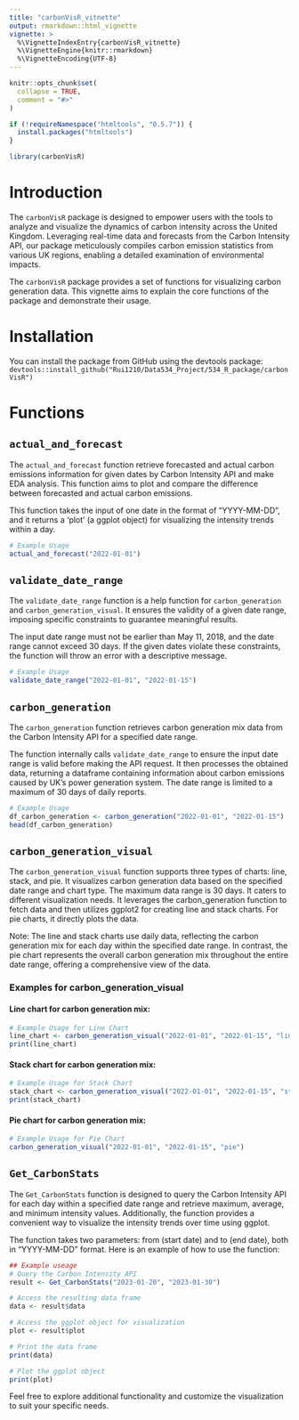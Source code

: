 ```yaml
---
title: "carbonVisR_vitnette"
output: rmarkdown::html_vignette
vignette: >
  %\VignetteIndexEntry{carbonVisR_vitnette}
  %\VignetteEngine{knitr::rmarkdown}
  %\VignetteEncoding{UTF-8}
---
```


```r
knitr::opts_chunk$set(
  collapse = TRUE,
  comment = "#>"
)
```

```r
if (!requireNamespace("htmltools", "0.5.7")) {
  install.packages("htmltools")
}
```

```r
library(carbonVisR)
```

# Introduction

The `carbonVisR` package is designed to empower users with the tools to analyze and visualize the dynamics of carbon intensity across the United Kingdom. Leveraging real-time data and forecasts from the Carbon Intensity API, our package meticulously compiles carbon emission statistics from various UK regions, enabling a detailed examination of environmental impacts.

The `carbonVisR` package provides a set of functions for visualizing carbon generation data. This vignette aims to explain the core functions of the package and demonstrate their usage.

# Installation

You can install the package from GitHub using the devtools package:
`devtools::install_github("Rui1210/Data534_Project/534_R_package/carbonVisR")`

# Functions

## `actual_and_forecast`

The `actual_and_forecast` function retrieve forecasted and actual carbon emissions information for given dates by Carbon Intensity API and make EDA analysis. This function aims to plot and compare the difference between forecasted and actual carbon emissions. 

This function takes the input of one date in the format of "YYYY-MM-DD", and it returns a 'plot' (a ggplot object) for visualizing the intensity trends within a day.


```r
# Example Usage
actual_and_forecast("2022-01-01")
```


## `validate_date_range`

The `validate_date_range` function is a help function for `carbon_generation` and `carbon_generation_visual`. It ensures the validity of a given date range, imposing specific constraints to guarantee meaningful results.

The input date range must not be earlier than May 11, 2018, and the date range cannot exceed 30 days. If the given dates violate these constraints, the function will throw an error with a descriptive message.

```r
# Example Usage
validate_date_range("2022-01-01", "2022-01-15")
```

## `carbon_generation`

The `carbon_generation` function retrieves carbon generation mix data from the Carbon Intensity API for a specified date range.

The function internally calls `validate_date_range` to ensure the input date range is valid before making the API request. It then processes the obtained data, returning a dataframe containing information about carbon emissions caused by UK's power generation system. The date range is limited to a maximum of 30 days of daily reports.

```r
# Example Usage
df_carbon_generation <- carbon_generation("2022-01-01", "2022-01-15")
head(df_carbon_generation)
```

## `carbon_generation_visual`

The `carbon_generation_visual` function supports three types of charts: line, stack, and pie. It visualizes carbon generation data based on the specified date range and chart type. The maximum data range is 30 days. It caters to different visualization needs. It leverages the carbon_generation function to fetch data and then utilizes ggplot2 for creating line and stack charts. For pie charts, it directly plots the data.

Note: The line and stack charts use daily data, reflecting the carbon generation mix for each day within the specified date range. In contrast, the pie chart represents the overall carbon generation mix throughout the entire date range, offering a comprehensive view of the data.

### Examples for carbon_generation_visual

#### Line chart for carbon generation mix:

```r
# Example Usage for Line Chart
line_chart <- carbon_generation_visual("2022-01-01", "2022-01-15", "line")
print(line_chart)

```

#### Stack chart for carbon generation mix:

```r
# Example Usage for Stack Chart
stack_chart <- carbon_generation_visual("2022-01-01", "2022-01-15", "stack")
print(stack_chart)

```

#### Pie chart for carbon generation mix:

```r
# Example Usage for Pie Chart
carbon_generation_visual("2022-01-01", "2022-01-15", "pie")

```

## `Get_CarbonStats`

The `Get_CarbonStats` function is designed to query the Carbon Intensity API for each day within a specified date range and retrieve maximum, average, and minimum intensity values. Additionally, the function provides a convenient way to visualize the intensity trends over time using ggplot.

The function takes two parameters: from (start date) and to (end date), both in "YYYY-MM-DD" format. Here is an example of how to use the function:


```r
## Example useage
# Query the Carbon Intensity API
result <- Get_CarbonStats("2023-01-20", "2023-01-30")

# Access the resulting data frame
data <- result$data

# Access the ggplot object for visualization
plot <- result$plot

# Print the data frame
print(data)

# Plot the ggplot object
print(plot)
```

Feel free to explore additional functionality and customize the visualization to suit your specific needs.
